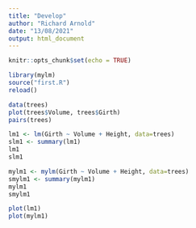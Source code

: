 ```yaml
---
title: "Develop"
author: "Richard Arnold"
date: "13/08/2021"
output: html_document
---
```


```r
knitr::opts_chunk$set(echo = TRUE)
```

```r
library(mylm)
source("first.R")
reload()
```

```r
data(trees)
plot(trees$Volume, trees$Girth)
pairs(trees)
```
```r
lm1 <- lm(Girth ~ Volume + Height, data=trees)
slm1 <- summary(lm1)
lm1
slm1
```

```r
mylm1 <- mylm(Girth ~ Volume + Height, data=trees)
smylm1 <- summary(mylm1)
mylm1
smylm1
```

```r
plot(lm1)
plot(mylm1)
```

